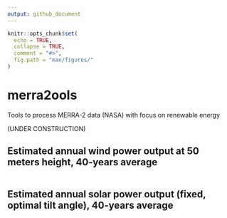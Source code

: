 ```yaml
---
output: github_document
---
```


```r
knitr::opts_chunk$set(
  echo = TRUE,
  collapse = TRUE,
  comment = "#>",
  fig.path = "man/figures/"
)
```

# merra2ools
Tools to process MERRA-2 data (NASA) with focus on renewable energy

(UNDER CONSTRUCTION)

## Estimated annual wind power output at 50 meters height, 40-years average  
```r

```


## Estimated annual solar power output (fixed, optimal tilt angle), 40-years average  

```r

```


